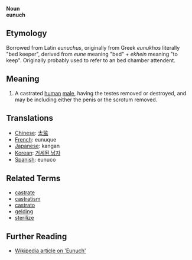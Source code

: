 '''Noun'''<br>
'''eunuch'''

== Etymology ==

Borrowed from Latin ''eunuchus'', originally from Greek ''eunukhos'' literally "bed keeper", derived from ''eune'' meaning "bed" + ''ekhein'' meaning "to keep". Originally probably used to refer to an bed chamber attendent.

== Meaning ==

#A castrated [[human]] [[male]], having the testes removed or destroyed, and may be including either the penis or the scrotum removed.

== Translations ==

*[[Chinese]]: [[太监]]
*[[French]]: eunuque
*[[Japanese]]: kangan
*[[Korean]]:  [[거세된 남자]]
*[[Spanish]]: eunuco

== Related Terms ==

*[[castrate]]
*[[castratism]]
*[[castrato]]
*[[gelding]]
*[[sterilize]]

== Further Reading ==

*[http://en.wikipedia.org/wiki/Eunuch Wikipedia article on 'Eunuch']